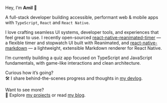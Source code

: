 Hey, I’m **Amil** 👋

A full-stack developer building accessible, performant web & mobile apps with `TypeScript`, `React` and `React Native`.

I love crafting seamless UI systems, developer tools, and experiences that feel great to use. I recently open-sourced [react-native-reanimated-timer](https://www.npmjs.com/package/@docren/react-native-reanimated-timer) — a flexible timer and stopwatch UI built with Reanimated, and [react-native-markdown](https://www.npmjs.com/package/@docren/react-native-markdown) — a lightweight, extensible Markdown renderer for React Native.

I’m currently building a quiz app focused on TypeScript and JavaScript fundamentals, with game-like interactions and clean architecture.

Curious how it’s going? <br />
🛠️ I share behind-the-scenes progress and thoughts in [my devlog](/devlog/quizcript).

Want to see more?<br />
📌 Explore [my projects](/projects) or read [my blog](/blog).
